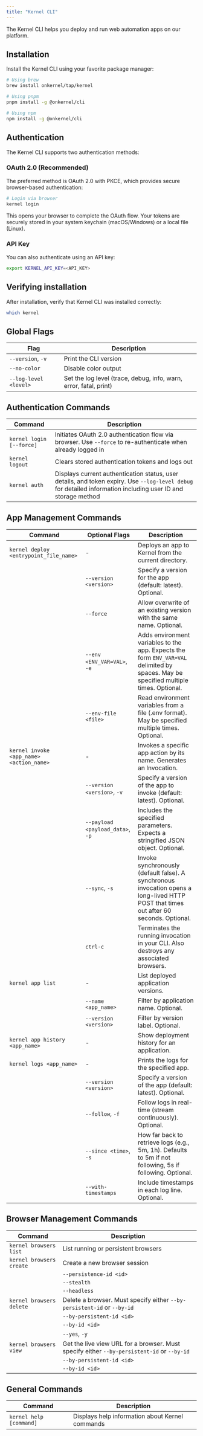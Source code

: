 ```yaml
---
title: "Kernel CLI"
---
```


The Kernel CLI helps you deploy and run web automation apps on our platform.

## Installation

Install the Kernel CLI using your favorite package manager:

```bash
# Using brew
brew install onkernel/tap/kernel

# Using pnpm
pnpm install -g @onkernel/cli

# Using npm
npm install -g @onkernel/cli
```

## Authentication

The Kernel CLI supports two authentication methods:

### OAuth 2.0 (Recommended)

The preferred method is OAuth 2.0 with PKCE, which provides secure browser-based authentication:

```bash
# Login via browser
kernel login
```

This opens your browser to complete the OAuth flow. Your tokens are securely stored in your system keychain (macOS/Windows) or a local file (Linux).

### API Key

You can also authenticate using an API key:

```bash
export KERNEL_API_KEY=<API_KEY>
```

## Verifying installation
After installation, verify that Kernel CLI was installed correctly:

```bash
which kernel
```

## Global Flags

| Flag | Description |
|------|-------------|
| `--version`, `-v` | Print the CLI version |
| `--no-color` | Disable color output |
| `--log-level <level>` | Set the log level (trace, debug, info, warn, error, fatal, print) |

## Authentication Commands

| Command | Description |
|---------|-------------|
| `kernel login [--force]` | Initiates OAuth 2.0 authentication flow via browser. Use `--force` to re-authenticate when already logged in |
| `kernel logout` | Clears stored authentication tokens and logs out |
| `kernel auth` | Displays current authentication status, user details, and token expiry. Use `--log-level debug` for detailed information including user ID and storage method |

## App Management Commands

| Command | Optional Flags | Description |
|---------|-------------| -------------|
| `kernel deploy <entrypoint_file_name>` | - | Deploys an app to Kernel from the current directory. |
| | `--version <version>` | Specify a version for the app (default: latest). Optional. |
| | `--force` | Allow overwrite of an existing version with the same name. Optional. |
| | `--env <ENV_VAR=VAL>`, `-e` | Adds environment variables to the app. Expects the form `ENV_VAR=VAL` delimited by spaces. May be specified multiple times. Optional. |
| | `--env-file <file>` | Read environment variables from a file (.env format). May be specified multiple times. Optional. |
| `kernel invoke <app_name> <action_name>` | - | Invokes a specific app action by its name. Generates an Invocation. |
| | `--version <version>`, `-v` | Specify a version of the app to invoke (default: latest). Optional. |
| | `--payload <payload_data>`, `-p` | Includes the specified parameters. Expects a stringified JSON object. Optional. |
| | `--sync`, `-s` | Invoke synchronously (default false). A synchronous invocation opens a long-lived HTTP POST that times out after 60 seconds. Optional. |
| | `ctrl-c` | Terminates the running invocation in your CLI. Also destroys any associated browsers. |
| `kernel app list` | - | List deployed application versions. |
| | `--name <app_name>` | Filter by application name. Optional. |
| | `--version <version>` | Filter by version label. Optional. |
| `kernel app history <app_name>` | - | Show deployment history for an application. |
| `kernel logs <app_name>` | - | Prints the logs for the specified app. |
| | `--version <version>` | Specify a version of the app (default: latest). Optional. |
| | `--follow`, `-f` | Follow logs in real-time (stream continuously). Optional. |
| | `--since <time>`, `-s` | How far back to retrieve logs (e.g., 5m, 1h). Defaults to 5m if not following, 5s if following. Optional. |
| | `--with-timestamps` | Include timestamps in each log line. Optional. |

## Browser Management Commands

| Command | Description |
|---------|-------------|
| `kernel browsers list` | List running or persistent browsers |
| `kernel browsers create` | Create a new browser session |
| | `--persistence-id <id>` | Unique identifier for browser session persistence. Optional. |
| | `--stealth` | Launch browser in stealth mode to avoid detection. Optional. |
| | `--headless` | Launch browser without GUI access. Optional. |
| `kernel browsers delete` | Delete a browser. Must specify either `--by-persistent-id` or `--by-id` |
| | `--by-persistent-id <id>` | Delete browser by persistent ID |
| | `--by-id <id>` | Delete browser by session ID |
| | `--yes`, `-y` | Skip confirmation prompt |
| `kernel browsers view` | Get the live view URL for a browser. Must specify either `--by-persistent-id` or `--by-id` |
| | `--by-persistent-id <id>` | View browser by persistent ID |
| | `--by-id <id>` | View browser by session ID |

## General Commands

| Command | Description |
|---------|-------------|
| `kernel help [command]` | Displays help information about Kernel commands |